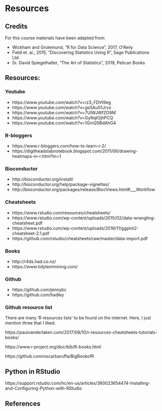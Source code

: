 # Resources

## Credits

For this course materials have been adapted from:
 
  - Wickham and Grolemund, "R for Data Science", 2017, O'Reily
  - Field et. al., 2015, "Discovering Statistics Using R", Sage Publications Ltd.
  - Sr. David Spiegelhalter, "The Art of Statistics", 2019, Pelican Books
  
## Resources:

### Youtube
 - https://www.youtube.com/watch?v=rz3_FDVt9eg 
 - https://www.youtube.com/watch?v=go5Au01Jrvs
 - https://www.youtube.com/watch?v=7UlWJWfZO9M
 - https://www.youtube.com/watch?v=GyNqlOjhPCQ
 - https://www.youtube.com/watch?v=1GmQ5BdAhG4
 
### R-bloggers

 - https://www.r-bloggers.com/how-to-learn-r-2/
 - https://digitheadslabnotebook.blogspot.com/2011/06/drawing-heatmaps-in-r.html?m=1
 

### Bioconductor
 
 - http://bioconductor.org/install/
 - http://bioconductor.org/help/package-vignettes/
 - http://bioconductor.org/packages/release/BiocViews.html#___Workflow

### Cheatsheets

 - https://www.rstudio.com/resources/cheatsheets/
 - https://www.rstudio.com/wp-content/uploads/2015/02/data-wrangling-cheatsheet.pdf
 - https://www.rstudio.com/wp-content/uploads/2016/11/ggplot2-cheatsheet-2.1.pdf
 - https://github.com/rstudio/cheatsheets/raw/master/data-import.pdf

### Books 

 - http://r4ds.had.co.nz/
 - https://www.tidytextmining.com/
 
### Github

 - https://github.com/jennybc
 - https://github.com/hadley

### Github resource list

There are many 'R resources lists' to be found on the internet. Here, I just mention three that I liked.

https://paulvanderlaken.com/2017/08/10/r-resources-cheatsheets-tutorials-books/

https://www.r-project.org/doc/bib/R-books.html

https://github.com/oscarbaruffa/BigBookofR

## Python in RStudio

https://support.rstudio.com/hc/en-us/articles/360023654474-Installing-and-Configuring-Python-with-RStudio



## References
